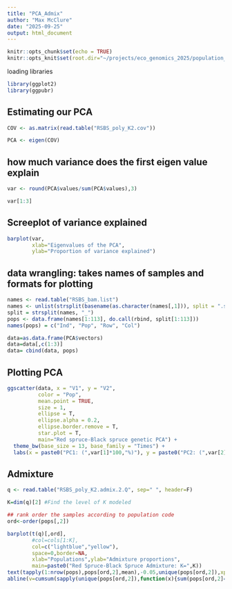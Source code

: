 ```yaml
---
title: "PCA_Admix"
author: "Max McClure"
date: "2025-09-25"
output: html_document
---
```


```r
knitr::opts_chunk$set(echo = TRUE)
knitr::opts_knit$set(root.dir="~/projects/eco_genomics_2025/population_genomics/myresults/ANGSD/PCA_ADMIX/") 
```

loading libraries
```r
library(ggplot2)
library(ggpubr)
```

## Estimating our PCA
```r
COV <- as.matrix(read.table("RSBS_poly_K2.cov"))

PCA <- eigen(COV)

```


## how much variance does the first eigen value explain

```r
var <- round(PCA$values/sum(PCA$values),3)

var[1:3]
```

## Screeplot of variance explained

```r
barplot(var, 
        xlab="Eigenvalues of the PCA", 
        ylab="Proportion of variance explained")
```


## data wrangling: takes names of samples and formats for plotting

```r
names <- read.table("RSBS_bam.list")
names <- unlist(strsplit(basename(as.character(names[,1])), split = ".sorted.rmdup.bam"))
split = strsplit(names, "_")
pops <- data.frame(names[1:113], do.call(rbind, split[1:113]))
names(pops) = c("Ind", "Pop", "Row", "Col")

data=as.data.frame(PCA$vectors)
data=data[,c(1:3)]
data= cbind(data, pops)
```


## Plotting PCA

```r
ggscatter(data, x = "V1", y = "V2",
          color = "Pop",
          mean.point = TRUE,
          size = 1,
          ellipse = T,
          ellipse.alpha = 0.2,
          ellipse.border.remove = T,
          star.plot = T,
          main="Red spruce-Black spruce genetic PCA") +
  theme_bw(base_size = 13, base_family = "Times") +
  labs(x = paste0("PC1: (",var[1]*100,"%)"), y = paste0("PC2: (",var[2]*100,"%)"))


```


## Admixture 

```r
q <- read.table("RSBS_poly_K2.admix.2.Q", sep=" ", header=F)

K=dim(q)[2] #Find the level of K modeled

## rank order the samples according to population code
ord<-order(pops[,2])

barplot(t(q)[,ord],
        #col=cols[1:K],
        col=c("lightblue","yellow"),
        space=0,border=NA,
        xlab="Populations",ylab="Admixture proportions",
        main=paste0("Red Spruce-Black Spruce Admixture: K=",K))
text(tapply(1:nrow(pops),pops[ord,2],mean),-0.05,unique(pops[ord,2]),xpd=T,cex=0.75,srt=45)
abline(v=cumsum(sapply(unique(pops[ord,2]),function(x){sum(pops[ord,2]==x)})),col=1,lwd=1.2)
```

